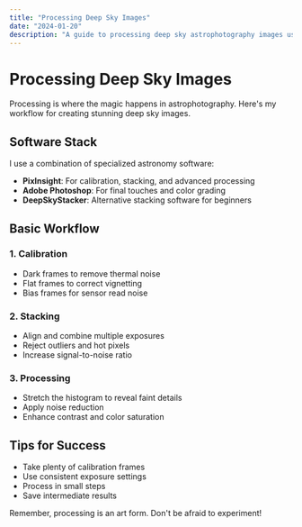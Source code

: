 ```yaml
---
title: "Processing Deep Sky Images"
date: "2024-01-20"
description: "A guide to processing deep sky astrophotography images using modern software"
---
```


# Processing Deep Sky Images

Processing is where the magic happens in astrophotography. Here's my workflow for creating stunning deep sky images.

## Software Stack

I use a combination of specialized astronomy software:

- **PixInsight**: For calibration, stacking, and advanced processing
- **Adobe Photoshop**: For final touches and color grading
- **DeepSkyStacker**: Alternative stacking software for beginners

## Basic Workflow

### 1. Calibration
- Dark frames to remove thermal noise
- Flat frames to correct vignetting
- Bias frames for sensor read noise

### 2. Stacking
- Align and combine multiple exposures
- Reject outliers and hot pixels
- Increase signal-to-noise ratio

### 3. Processing
- Stretch the histogram to reveal faint details
- Apply noise reduction
- Enhance contrast and color saturation

## Tips for Success

- Take plenty of calibration frames
- Use consistent exposure settings
- Process in small steps
- Save intermediate results

Remember, processing is an art form. Don't be afraid to experiment!
